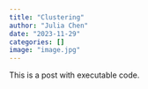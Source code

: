 ```yaml
---
title: "Clustering"
author: "Julia Chen"
date: "2023-11-29"
categories: []
image: "image.jpg"
---
```


This is a post with executable code.
